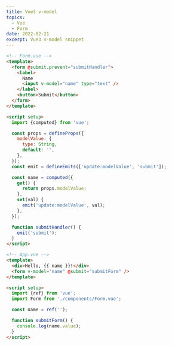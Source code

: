 ```yaml
---
title: Vue3 v-model
topics:
  - Vue
  - Form
date: 2022-02-21
excerpt: Vue3 v-model snippet
---
```


```html
<!-- Form.vue -->
<template>
  <form @submit.prevent="submitHandler">
    <label>
      Name
      <input v-model="name" type="text" />
    </label>
    <button>Submit</button>
  </form>
</template>

<script setup>
  import {computed} from 'vue';

  const props = defineProps({
    modelValue: {
      type: String,
      default: '',
    },
  });
  const emit = defineEmits(['update:modelValue', 'submit']);

  const name = computed({
    get() {
      return props.modelValue;
    },
    set(val) {
      emit('update:modelValue', val);
    },
  });

  function submitHandler() {
    emit('submit');
  }
</script>

<!-- App.vue -->
<template>
  <div>Hello, {{ name }}!</div>
  <form v-model="name" @submit="submitForm" />
</template>

<script setup>
  import {ref} from 'vue';
  import Form from './components/Form.vue';

  const name = ref('');

  function submitForm() {
    console.log(name.value);
  }
</script>
```
